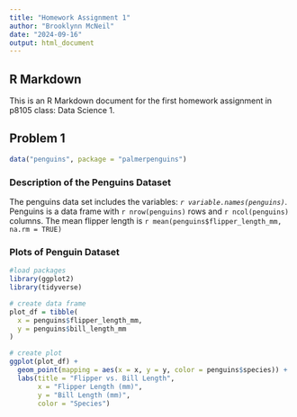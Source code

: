 ```yaml
---
title: "Homework Assignment 1"
author: "Brooklynn McNeil"
date: "2024-09-16"
output: html_document
---
```


## R Markdown

This is an R Markdown document for the first homework assignment in p8105 class: Data Science 1.

## Problem 1

```r

data("penguins", package = "palmerpenguins")

```

### Description of the Penguins Dataset

The penguins data set includes the variables:  *`r variable.names(penguins)`*. 
Penguins is a data frame with `r nrow(penguins)` rows and `r ncol(penguins)` columns. 
The mean flipper length is `r mean(penguins$flipper_length_mm, na.rm = TRUE)`

### Plots of Penguin Dataset
```r
#load packages
library(ggplot2)
library(tidyverse)

# create data frame
plot_df = tibble(
  x = penguins$flipper_length_mm,
  y = penguins$bill_length_mm
)

# create plot
ggplot(plot_df) + 
  geom_point(mapping = aes(x = x, y = y, color = penguins$species)) +
  labs(title = "Flipper vs. Bill Length",
       x = "Flipper Length (mm)",
       y = "Bill Length (mm)",
       color = "Species")
```
